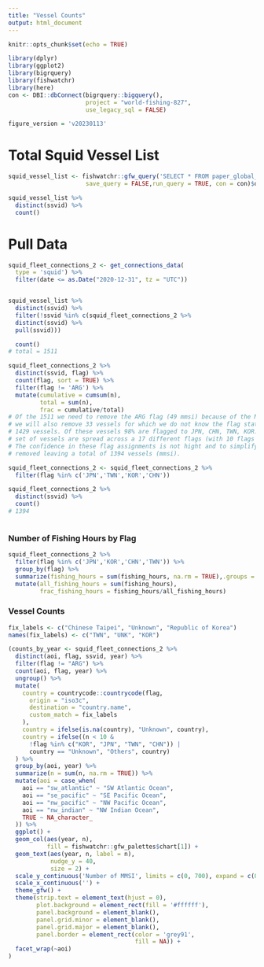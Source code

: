 ```yaml
---
title: "Vessel Counts"
output: html_document
---
```


```r
knitr::opts_chunk$set(echo = TRUE)
```



```r
library(dplyr)
library(ggplot2)
library(bigrquery)
library(fishwatchr)
library(here)
con <- DBI::dbConnect(bigrquery::bigquery(), 
                      project = "world-fishing-827", 
                      use_legacy_sql = FALSE)

figure_version = 'v20230113'
```


# Total Squid Vessel List
```r
squid_vessel_list <- fishwatchr::gfw_query('SELECT * FROM paper_global_squid.final_squid_vessel_list_v20220525',
                      save_query = FALSE,run_query = TRUE, con = con)$data

squid_vessel_list %>%
  distinct(ssvid) %>%
  count()
```



# Pull Data
```r
squid_fleet_connections_2 <- get_connections_data(
  type = 'squid') %>%
  filter(date <= as.Date("2020-12-31", tz = "UTC"))


squid_vessel_list %>%
  distinct(ssvid) %>%
  filter(!ssvid %in% c(squid_fleet_connections_2 %>%
  distinct(ssvid) %>%
  pull(ssvid)))

  count()
# total = 1511

squid_fleet_connections_2 %>%
  distinct(ssvid, flag) %>%
  count(flag, sort = TRUE) %>%
  filter(flag != 'ARG') %>%
  mutate(cumulative = cumsum(n),
         total = sum(n),
         frac = cumulative/total)
# Of the 1511 we need to remove the ARG flag (49 mmsi) because of the Marine Regions issue
# we will also remove 33 vessels for which we do not know the flag state. Leaving
# 1429 vessels. Of these vessels 98% are flagged to JPN, CHN, TWN, KOR. The remaining
# set of vessels are spread across a 17 different flags (with 10 flags represented by a single vessel)
# The confidence in these flag assignments is not hight and to simplify the analysis this 2% of the vessels were 
# removed leaving a total of 1394 vessels (mmsi).

squid_fleet_connections_2 <- squid_fleet_connections_2 %>%
  filter(flag %in% c('JPN','TWN','KOR','CHN'))

squid_fleet_connections_2 %>%
  distinct(ssvid) %>%
  count()
# 1394



```


### Number of Fishing Hours by Flag
```r
squid_fleet_connections_2 %>%
  filter(flag %in% c('JPN','KOR','CHN','TWN')) %>%
  group_by(flag) %>%
  summarize(fishing_hours = sum(fishing_hours, na.rm = TRUE),.groups = 'drop') %>%
  mutate(all_fishing_hours = sum(fishing_hours),
         frac_fishing_hours = fishing_hours/all_fishing_hours)
```


### Vessel Counts

```r

fix_labels <- c("Chinese Taipei", "Unknown", "Republic of Korea")
names(fix_labels) <- c("TWN", "UNK", "KOR")

(counts_by_year <- squid_fleet_connections_2 %>%
  distinct(aoi, flag, ssvid, year) %>%
  filter(flag != "ARG") %>%
  count(aoi, flag, year) %>%
  ungroup() %>%
  mutate(
    country = countrycode::countrycode(flag,
      origin = "iso3c",
      destination = "country.name",
      custom_match = fix_labels
    ),
    country = ifelse(is.na(country), "Unknown", country),
    country = ifelse((n < 10 &
      !flag %in% c("KOR", "JPN", "TWN", "CHN")) |
      country == "Unknown", "Others", country)
  ) %>%
  group_by(aoi, year) %>%
  summarize(n = sum(n, na.rm = TRUE)) %>%
  mutate(aoi = case_when(
    aoi == "sw_atlantic" ~ "SW Atlantic Ocean",
    aoi == "se_pacific" ~ "SE Pacific Ocean",
    aoi == "nw_pacific" ~ "NW Pacific Ocean",
    aoi == "nw_indian" ~ "NW Indian Ocean",
    TRUE ~ NA_character_
  )) %>%
  ggplot() +
  geom_col(aes(year, n),
           fill = fishwatchr::gfw_palettes$chart[1]) +
  geom_text(aes(year, n, label = n), 
            nudge_y = 40,
            size = 2) +
  scale_y_continuous('Number of MMSI', limits = c(0, 700), expand = c(0,0)) + 
  scale_x_continuous('') +
  theme_gfw() +
  theme(strip.text = element_text(hjust = 0),
        plot.background = element_rect(fill = '#ffffff'),
        panel.background = element_blank(),
        panel.grid.minor = element_blank(),
        panel.grid.major = element_blank(),
        panel.border = element_rect(color = 'grey91', 
                                    fill = NA)) +
  facet_wrap(~aoi)
)
```
